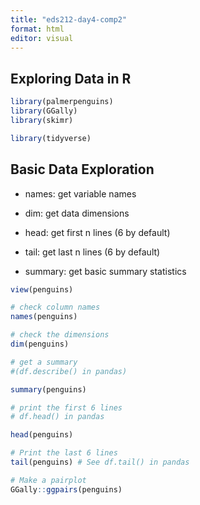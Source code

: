 ```yaml
---
title: "eds212-day4-comp2"
format: html
editor: visual
---
```


## Exploring Data in R 

```r
library(palmerpenguins)
library(GGally)
library(skimr)

library(tidyverse)
```

## Basic Data Exploration

-   names: get variable names

-   dim: get data dimensions

-   head: get first n lines (6 by default)

-   tail: get last n lines (6 by default)

-   summary: get basic summary statistics

```r
view(penguins)


```

```r
# check column names
names(penguins)

```

```r
# check the dimensions
dim(penguins)
```

```r
# get a summary
#(df.describe() in pandas)

summary(penguins)
```

```r
# print the first 6 lines
# df.head() in pandas

head(penguins)
```

```r
# Print the last 6 lines 
tail(penguins) # See df.tail() in pandas
```

```r
# Make a pairplot
GGally::ggpairs(penguins)
```
